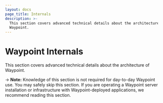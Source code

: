 ```yaml
---
layout: docs
page_title: Internals
description: >-
  This section covers advanced technical details about the architecture of
  Waypoint.
---
```


# Waypoint Internals

This section covers advanced technical details about the architecture of Waypoint.

-> **Note:** Knowledge of this section is not required for day-to-day
Waypoint use. You may safely skip this section. If you are operating a
Waypoint server installation or infrastructure with Waypoint-deployed
applications, we recommend reading this section.
